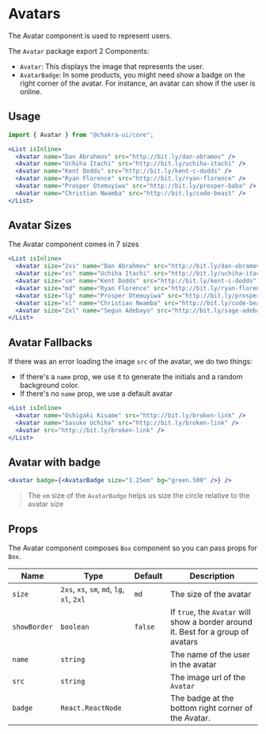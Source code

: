 # Avatars

The Avatar component is used to represent users.

The `Avatar` package export 2 Components:

- `Avatar`: This displays the image that represents the user.
- `AvatarBadge`: In some products, you might need show a badge on the right
  corner of the avatar. For instance, an avatar can show if the user is online.

## Usage

```js
import { Avatar } from "@chakra-ui/core";
```

```jsx
<List isInline>
  <Avatar name="Dan Abrahmov" src="http://bit.ly/dan-abramov" />
  <Avatar name="Uchiha Itachi" src="http://bit.ly/uchiha-itachi" />
  <Avatar name="Kent Dodds" src="http://bit.ly/kent-c-dodds" />
  <Avatar name="Ryan Florence" src="http://bit.ly/ryan-florence" />
  <Avatar name="Prosper Otemuyiwa" src="http://bit.ly/prosper-baba" />
  <Avatar name="Christian Nwamba" src="http://bit.ly/code-beast" />
</List>
```

## Avatar Sizes

The Avatar component comes in 7 sizes

```jsx
<List isInline>
  <Avatar size="2xs" name="Dan Abrahmov" src="http://bit.ly/dan-abramov" />
  <Avatar size="xs" name="Uchiha Itachi" src="http://bit.ly/uchiha-itachi" />
  <Avatar size="sm" name="Kent Dodds" src="http://bit.ly/kent-c-dodds" />
  <Avatar size="md" name="Ryan Florence" src="http://bit.ly/ryan-florence" />
  <Avatar size="lg" name="Prosper Otemuyiwa" src="http://bit.ly/prosper-baba" />
  <Avatar size="xl" name="Christian Nwamba" src="http://bit.ly/code-beast" />
  <Avatar size="2xl" name="Segun Adebayo" src="http://bit.ly/sage-adebayo" />
</List>
```

## Avatar Fallbacks

If there was an error loading the image `src` of the avatar, we do two things:

- If there's a `name` prop, we use it to generate the initials and a random
  background color.
- If there's no `name` prop, we use a default avatar

```jsx
<List isInline>
  <Avatar name="Oshigaki Kisame" src="http://bit.ly/broken-link" />
  <Avatar name="Sasuke Uchiha" src="http://bit.ly/broken-link" />
  <Avatar src="http://bit.ly/broken-link" />
</List>
```

## Avatar with badge

```jsx
<Avatar badge={<AvatarBadge size="1.25em" bg="green.500" />} />
```

> The `em` size of the `AvatarBadge` helps us size the circle relative to the
> avatar size

## Props

The Avatar component composes `Box` component so you can pass props for `Box`.

| Name         | Type                                       | Default | Description                                                                       |
| ------------ | ------------------------------------------ | ------- | --------------------------------------------------------------------------------- |
| `size`       | `2xs`, `xs`, `sm`, `md`, `lg`, `xl`, `2xl` | `md`    | The size of the avatar                                                            |
| `showBorder` | `boolean`                                  | `false` | If `true`, the `Avatar` will show a border around it. Best for a group of avatars |
| `name`       | `string`                                   |         | The name of the user in the avatar                                                |
| `src`        | `string`                                   |         | The image url of the `Avatar`                                                     |
| `badge`      | `React.ReactNode`                          |         | The badge at the bottom right corner of the Avatar.                               |
